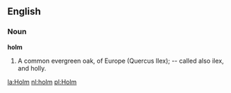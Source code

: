==English==

===Noun===

'''holm'''

#A common evergreen oak, of Europe (Quercus Ilex); -- called also ilex, and holly.

[[la:Holm]]
[[nl:holm]]
[[pl:Holm]]